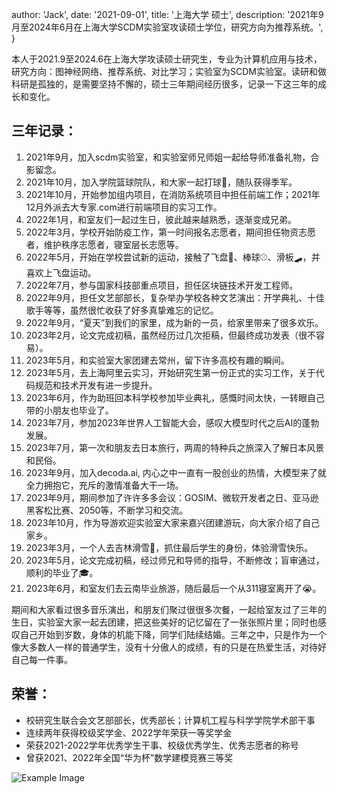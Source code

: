 

  author: 'Jack',
  date: '2021-09-01',
  title: '上海大学 硕士',
  description:
    '2021年9月至2024年6月在上海大学SCDM实验室攻读硕士学位，研究方向为推荐系统。',
}


本人于2021.9至2024.6在上海大学攻读硕士研究生，专业为计算机应用与技术，研究方向：图神经网络、推荐系统、对比学习；实验室为SCDM实验室。读研和做科研是孤独的，是需要坚持不懈的，硕士三年期间经历很多，记录一下这三年的成长和变化。

## 三年记录：
1. 2021年9月，加入scdm实验室，和实验室师兄师姐一起给导师准备礼物，合影留念。
2. 2021年10月，加入学院篮球院队，和大家一起打球🏀，随队获得季军。
3. 2021年10月，开始参加组内项目，在消防系统项目中担任前端工作；2021年12月外派去大专家.com进行前端项目的实习工作。
4. 2022年1月，和室友们一起过生日，彼此越来越熟悉，逐渐变成兄弟。
5. 2022年3月，学校开始防疫工作，第一时间报名志愿者，期间担任物资志愿者，维护秩序志愿者，寝室层长志愿等。
6. 2022年5月，开始在学校尝试新的运动，接触了飞盘🥏、棒球⚾️、滑板🛹，并喜欢上飞盘运动。
7. 2022年7月，参与国家科技部重点项目，担任区块链技术开发工程师。
9. 2022年9月，担任文艺部部长，复杂举办学校各种文艺演出：开学典礼、十佳歌手等等，虽然很忙收获了好多真挚难忘的记忆。
10. 2022年9月，“夏天”到我们的家里，成为新的一员，给家里带来了很多欢乐。
11. 2023年2月，论文完成初稿，虽然经历过几次拒稿，但最终成功发表（很不容易）。
12. 2023年5月，和实验室大家团建去常州，留下许多高校有趣的瞬间。
13. 2023年5月，去上海阿里云实习，开始研究生第一份正式的实习工作，关于代码规范和技术开发有进一步提升。
14. 2023年6月，作为助班回本科学校参加毕业典礼，感慨时间太快，一转眼自己带的小朋友也毕业了。
15. 2023年7月，参加2023年世界人工智能大会，感叹大模型时代之后AI的蓬勃发展。
16. 2023年7月，第一次和朋友去日本旅行，两周的特种兵之旅深入了解日本风景和民俗。
17. 2023年9月，加入decoda.ai, 内心之中一直有一股创业的热情，大模型来了就全力拥抱它，充斥的激情准备大干一场。
18. 2023年9月，期间参加了许许多多会议：GOSIM、微软开发者之日、亚马逊黑客松比赛、2050等，不断学习和交流。
19. 2023年10月，作为导游欢迎实验室大家来嘉兴团建游玩，向大家介绍了自己家乡。
20. 2023年3月，一个人去吉林滑雪🎿，抓住最后学生的身份，体验滑雪快乐。
21. 2023年5月，论文完成初稿，经过师兄和导师的指导，不断修改；盲审通过，顺利的毕业了🎓。
22. 2023年6月，和室友们去云南毕业旅游，随后最后一个从311寝室离开了😭。

期间和大家看过很多音乐演出，和朋友们聚过很很多次餐，一起给室友过了三年的生日，实验室大家一起去团建，把这些美好的记忆留在了一张张照片里；同时也感叹自己开始到岁数，身体的机能下降，同学们陆续结婚。三年之中，只是作为一个像大多数人一样的普通学生，没有十分傲人的成绩，有的只是在热爱生活，对待好自己每一件事。

## 荣誉：
- 校研究生联合会文艺部部长，优秀部长；计算机工程与科学学院学术部干事
- 连续两年获得校级奖学金、2022学年荣获一等奖学金
- 荣获2021-2022学年优秀学生干事、校级优秀学生、优秀志愿者的称号
- 曾获2021、2022年全国“华为杯”数学建模竞赛三等奖
<Image src={portraitImage} alt="Example Image" width={400} height={300} classname=''/>


